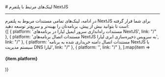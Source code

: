 
<Layout>
# لینک‌های مرتبط با پلتفرم NextJS 
<hr className="mb-2" />
در ادامه، لینک‌های تمامی مستندات مربوط به پلتفرم NextJS برای شما قرار گرفته است تا بتوانید بیش از پیش، برنامه‌تان را بهینه‌تر و سریع‌تر توسعه دهید:
<div className='h-2' />
<div className="grid grid-cols-1 gap-4">
            {[
    { platform: 'مستندات راه‌اندازی سرور ایمیل لیارا در برنامه‌های NextJS', link: "/" },
    { platform: 'مستندات اتصال برنامه‌های NextJS به سرویس ذخیره‌سازی ابری لیارا', link: "/" },
    { platform: 'مستندات اتصال دامنه خریداری شده به برنامه NextJS با سیستم مدیریت DNS لیارا', link: "/" },
    { platform: '', link: "/" },
  ].map(item =>
    <Link href={item.link}>
    <Card className="flex cursor-pointer w-full items-center justify-between">
        <div className="flex items-center gap-3">
        <h4>
            {item.platform}
        </h4>
        </div>
        <GoArrowLeft className="ml-1" />
    </Card>
    </Link>
            )}
          </div>
</Layout>